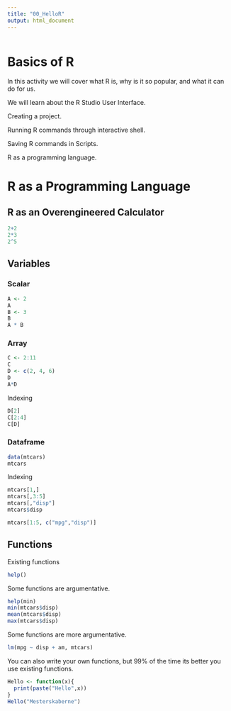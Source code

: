 ```yaml
---
title: "00_HelloR"
output: html_document
---
```


```r

```

# Basics of R

In this activity we will cover what R is, why is it so popular, and what it can do for us.

We will learn about the R Studio User Interface. 

Creating a project.

Running R commands through interactive shell.

Saving R commands in Scripts.

R as a programming language.

# R as a Programming Language

## R as an Overengineered Calculator

```r
2+2
2*3
2^5
```

## Variables

### Scalar

```r
A <- 2
A
B <- 3
B
A * B
```
### Array

```r
C <- 2:11
C
D <- c(2, 4, 6)
D
A*D
```

Indexing

```r
D[2]
C[2:4]
C[D]
```

### Dataframe

```r
data(mtcars)
mtcars
```

Indexing

```r
mtcars[1,]
mtcars[,3:5]
mtcars[,"disp"]
mtcars$disp

mtcars[1:5, c("mpg","disp")]
```

## Functions

Existing functions

```r
help()
```

Some functions are argumentative.

```r
help(min)
min(mtcars$disp)
mean(mtcars$disp)
max(mtcars$disp)
```

Some functions are more argumentative.

```r
lm(mpg ~ disp + am, mtcars)
```

You can also write your own functions, but 99% of the time its better you use existing functions.

```r
Hello <- function(x){
  print(paste("Hello",x))
}
Hello("Mesterskaberne")
```